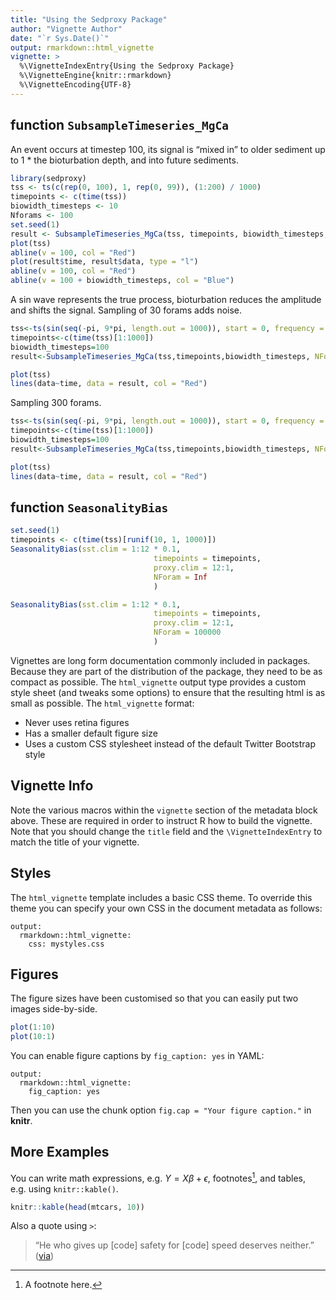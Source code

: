 ```yaml
---
title: "Using the Sedproxy Package"
author: "Vignette Author"
date: "`r Sys.Date()`"
output: rmarkdown::html_vignette
vignette: >
  %\VignetteIndexEntry{Using the Sedproxy Package}
  %\VignetteEngine{knitr::rmarkdown}
  %\VignetteEncoding{UTF-8}
---
```


## function `SubsampleTimeseries_MgCa`

An event occurs at timestep 100, its signal is "mixed in" to older sediment up to 1 * the bioturbation depth, and into future sediments. 

```r
library(sedproxy)
tss <- ts(c(rep(0, 100), 1, rep(0, 99)), (1:200) / 1000)
timepoints <- c(time(tss))
biowidth_timesteps <- 10
Nforams <- 100
set.seed(1)
result <- SubsampleTimeseries_MgCa(tss, timepoints, biowidth_timesteps, Nforams)
plot(tss)
abline(v = 100, col = "Red")
plot(result$time, result$data, type = "l")
abline(v = 100, col = "Red")
abline(v = 100 + biowidth_timesteps, col = "Blue")
```

A sin wave represents the true process, bioturbation reduces the amplitude and shifts the signal. Sampling of 30 forams adds noise.

 
```r
tss<-ts(sin(seq(-pi, 9*pi, length.out = 1000)), start = 0, frequency = 1/100)
timepoints<-c(time(tss)[1:1000])
biowidth_timesteps=100
result<-SubsampleTimeseries_MgCa(tss,timepoints,biowidth_timesteps, NForam = 30)

plot(tss)
lines(data~time, data = result, col = "Red")
```

Sampling 300 forams.
 
```r
tss<-ts(sin(seq(-pi, 9*pi, length.out = 1000)), start = 0, frequency = 1/100)
timepoints<-c(time(tss)[1:1000])
biowidth_timesteps=100
result<-SubsampleTimeseries_MgCa(tss,timepoints,biowidth_timesteps, NForam = 300)

plot(tss)
lines(data~time, data = result, col = "Red")
```


## function `SeasonalityBias`

```r
set.seed(1)
timepoints <- c(time(tss)[runif(10, 1, 1000)])
SeasonalityBias(sst.clim = 1:12 * 0.1,
                                timepoints = timepoints,
                                proxy.clim = 12:1,
                                NForam = Inf
                                )
```

```r
SeasonalityBias(sst.clim = 1:12 * 0.1,
                                timepoints = timepoints,
                                proxy.clim = 12:1,
                                NForam = 100000
                                )
```



Vignettes are long form documentation commonly included in packages. Because they are part of the distribution of the package, they need to be as compact as possible. The `html_vignette` output type provides a custom style sheet (and tweaks some options) to ensure that the resulting html is as small as possible. The `html_vignette` format:

- Never uses retina figures
- Has a smaller default figure size
- Uses a custom CSS stylesheet instead of the default Twitter Bootstrap style

## Vignette Info

Note the various macros within the `vignette` section of the metadata block above. These are required in order to instruct R how to build the vignette. Note that you should change the `title` field and the `\VignetteIndexEntry` to match the title of your vignette.

## Styles

The `html_vignette` template includes a basic CSS theme. To override this theme you can specify your own CSS in the document metadata as follows:

    output: 
      rmarkdown::html_vignette:
        css: mystyles.css

## Figures

The figure sizes have been customised so that you can easily put two images side-by-side. 

```r
plot(1:10)
plot(10:1)
```

You can enable figure captions by `fig_caption: yes` in YAML:

    output:
      rmarkdown::html_vignette:
        fig_caption: yes

Then you can use the chunk option `fig.cap = "Your figure caption."` in **knitr**.

## More Examples

You can write math expressions, e.g. $Y = X\beta + \epsilon$, footnotes^[A footnote here.], and tables, e.g. using `knitr::kable()`.

```r
knitr::kable(head(mtcars, 10))
```

Also a quote using `>`:

> "He who gives up [code] safety for [code] speed deserves neither."
([via](https://twitter.com/hadleywickham/status/504368538874703872))
